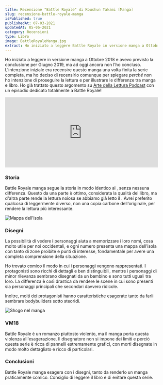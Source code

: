 ```yaml
---
title: Recensione "Battle Royale" di Koushun Takami [Manga]
slug: recensione-battle-royale-manga
isPublished: true
publishedAt: 07-03-2021
updatedAt: 05-06-2021
category: Recensioni
type: Libro
image: BattleRoyaleManga.jpg
extract: Ho iniziato a leggere Battle Royale in versione manga a Ottobre 2018 e avevo previsto la conclusione per Giugno 2019, ma ad oggi ancora non l’ho concluso. L’intenzione iniziale era recensire questo manga una volta finita la serie completa, ma ho deciso di recensirlo comunque per spiegare perché non ho intenzione di proseguire la lettura e per illustrare le differenze tra manga e libro. Ho già trattato questo argomento su Arte della Lettura Podcast con un episodio dedicato totalmente a Battle Royale!
---
```


<Book slug="battle-royale-manga" />

Ho iniziato a leggere <InternalLink text="Battle Royale" slug="recensione-battle-royale-takami/" /> in versione manga a Ottobre 2018 e avevo previsto la conclusione per Giugno 2019, ma ad oggi ancora non l'ho concluso. L'intenzione iniziale era recensire questo manga una volta finita la serie completa, ma ho deciso di recensirlo comunque per spiegare _perché_ non ho intenzione di proseguire la lettura e per illustrare le differenze tra manga e libro. Ho già trattato questo argomento su [Arte della Lettura Podcast](https://open.spotify.com/show/2yre1D5uOEIHFh0UcNyoTu) con un episodio dedicato totalmente a Battle Royale!

<iframe src="https://open.spotify.com/embed/episode/2646TsnORdaBjoeoMORGC7" width="100%" height="232" frameBorder="0" allowTransparency="true" allow="encrypted-media"></iframe>

### Storia

Battle Royale manga segue la storia in modo identico al <InternalLink text="libro" slug="recensione-battle-royale-takami/" />, senza nessuna differenza. Questo da una parte è ottimo, considerata la qualità del libro, ma d'altra parte rende la lettura noiosa se abbiamo già letto il <InternalLink text="romanzo" slug="recensione-battle-royale-takami/" />. Avrei preferito qualcosa di leggermente diverso, non una copia carbone dell'originale, per rendere la lettura più interessante.

<Image  url="books/BattleRoyale_02.jpg"  alt="Mappa dell'isola"  layout="intrinsic"  width={2374} height={2630} center={true}/>

### Disegni

La possibilità di vedere i personaggi aiuta a memorizzare i loro nomi, cosa molto utile per noi occidentali, e ogni numero presenta una mappa dell'isola con tanto di zone proibite e punti di interesse, fondamentale per avere una completa comprensione della situazione.

Ho trovato comico il modo in cui i personaggi vengono rappresentati. I protagonisti sono ricchi di dettagli e ben distinguibili, mentre i personaggi di minor rilevanza sembrano disegnati da un bambino e sono tutti uguali tra loro. La differenza è così drastica da rendere le scene in cui sono presenti sia personaggi principali che secondari davvero ridicole.

Inoltre, molti dei protagonisti hanno caratteristiche esagerate tanto da farli sembrare bodybuilders sotto steoridi.

<Image  url="books/BattleRoyale_03.jpg"  alt="Shogo nel manga"  layout="intrinsic"  width={318} height={500} center={true}/>

### VM18

Battle Royale è un romanzo piuttosto violento, ma il manga porta questa violenza all'esagerazione. Il disegnatore non si impone dei limiti e perciò questa serie è ricca di pannelli estremamente grafici, con morti disegnate in modo molto dettagliato e ricco di particolari.

### Conclusioni

Battle Royale manga esagera con i disegni, tanto da renderlo un manga praticamente comico. Consiglio di leggere il libro e di evitare questa serie.
